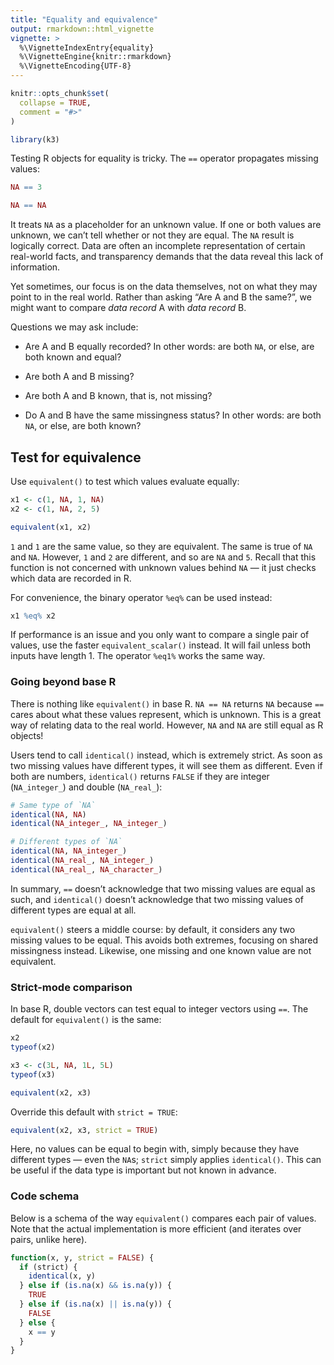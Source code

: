 ```yaml
---
title: "Equality and equivalence"
output: rmarkdown::html_vignette
vignette: >
  %\VignetteIndexEntry{equality}
  %\VignetteEngine{knitr::rmarkdown}
  %\VignetteEncoding{UTF-8}
---
```


```r
knitr::opts_chunk$set(
  collapse = TRUE,
  comment = "#>"
)
```

```r
library(k3)
```

Testing R objects for equality is tricky. The `==` operator propagates missing values:

```r
NA == 3

NA == NA
```

It treats `NA` as a placeholder for an unknown value. If one or both values are unknown, we can't tell whether or not they are equal. The `NA` result is logically correct. Data are often an incomplete representation of certain real-world facts, and transparency demands that the data reveal this lack of information.

Yet sometimes, our focus is on the data themselves, not on what they may point to in the real world. Rather than asking "Are A and B the same?", we might want to compare *data record* A with *data record* B.

Questions we may ask include:

-   Are A and B equally recorded? In other words: are both `NA`, or else, are both known and equal?

-   Are both A and B missing?

-   Are both A and B known, that is, not missing?

-   Do A and B have the same missingness status? In other words: are both `NA`, or else, are both known?

## Test for equivalence

Use `equivalent()` to test which values evaluate equally:

```r
x1 <- c(1, NA, 1, NA)
x2 <- c(1, NA, 2, 5)

equivalent(x1, x2)
```

`1` and `1` are the same value, so they are equivalent. The same is true of `NA` and `NA`. However, `1` and `2` are different, and so are `NA` and `5`. Recall that this function is not concerned with unknown values behind `NA` — it just checks which data are recorded in R.

For convenience, the binary operator `%eq%` can be used instead:

```r
x1 %eq% x2
```

If performance is an issue and you only want to compare a single pair of values, use the faster `equivalent_scalar()` instead. It will fail unless both inputs have length 1. The operator `%eq1%` works the same way.

### Going beyond base R

There is nothing like `equivalent()` in base R. `NA == NA` returns `NA` because `==` cares about what these values represent, which is unknown. This is a great way of relating data to the real world. However, `NA` and `NA` are still equal as R objects!

Users tend to call `identical()` instead, which is extremely strict. As soon as two missing values have different types, it will see them as different. Even if both are numbers, `identical()` returns `FALSE` if they are integer (`NA_integer_`) and double (`NA_real_`):

```r
# Same type of `NA`
identical(NA, NA)
identical(NA_integer_, NA_integer_)

# Different types of `NA`
identical(NA, NA_integer_)
identical(NA_real_, NA_integer_)
identical(NA_real_, NA_character_)
```

In summary, `==` doesn't acknowledge that two missing values are equal as such, and `identical()` doesn't acknowledge that two missing values of different types are equal at all.

`equivalent()` steers a middle course: by default, it considers any two missing values to be equal. This avoids both extremes, focusing on shared missingness instead. Likewise, one missing and one known value are not equivalent.

### Strict-mode comparison

In base R, double vectors can test equal to integer vectors using `==`. The default for `equivalent()` is the same:

```r
x2
typeof(x2)

x3 <- c(3L, NA, 1L, 5L)
typeof(x3)

equivalent(x2, x3)
```

Override this default with `strict = TRUE`:

```r
equivalent(x2, x3, strict = TRUE)
```

Here, no values can be equal to begin with, simply because they have different types — even the `NA`s; `strict` simply applies `identical()`. This can be useful if the data type is important but not known in advance.

### Code schema

Below is a schema of the way `equivalent()` compares each pair of values. Note that the actual implementation is more efficient (and iterates over pairs, unlike here).

```r
function(x, y, strict = FALSE) {
  if (strict) {
    identical(x, y)
  } else if (is.na(x) && is.na(y)) {
    TRUE
  } else if (is.na(x) || is.na(y)) {
    FALSE
  } else {
    x == y
  }
}
```
